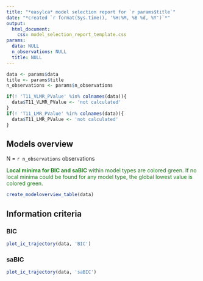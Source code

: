 ```yaml
---
title: "*easylca* model selection report for `r params$title`"
date: "*created `r format(Sys.time(), '%H:%M, %B %d, %Y')`*"
output: 
  html_document:
    css: model_selection_report_template.css
params:
  data: NULL
  n_observations: NULL
  title: NULL
---
```


```r
data <- params$data 
title <- params$title
n_observations <- params$n_observations

if(! 'T11_VLMR_PValue' %in% colnames(data)){
  data$T11_VLMR_PValue <- 'not calculated'
}
if(! 'T11_LMR_PValue' %in% colnames(data)){
  data$T11_LMR_PValue <- 'not calculated'
}
```

## Models overview

N = `r n_observations` observations

[**Local minima for BIC and saBIC** within model types are colored green. If no local minima could be found for any model type, the global lowest value is colored green.]{style="color: #1e7b1e"}

```r
create_modeloverview_table(data)
```

## Information criteria

### BIC

```r
plot_ic_trajectory(data, 'BIC')
```

### saBIC

```r
plot_ic_trajectory(data, 'saBIC')
```
